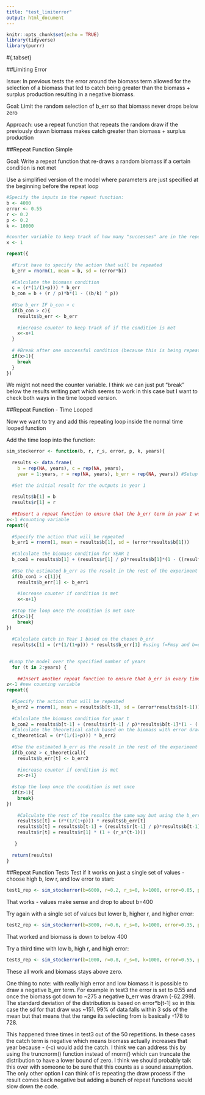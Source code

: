 ```yaml
---
title: "test_limiterror"
output: html_document
---
```


```r
knitr::opts_chunk$set(echo = TRUE)
library(tidyverse)
library(purrr)
```

#{.tabset}

##Limiting Error

Issue: In previous tests the error around the biomass term allowed for the selection of a biomass that led to catch being greater than the biomass + surplus production resulting in a negative biomass. 

Goal: Limit the random selection of b_err so that biomass never drops below zero 

Approach: use a repeat function that repeats the random draw if the previously drawn biomass makes catch greater than biomass + surplus production

##Repeat Function Simple

Goal: Write a repeat function that re-draws a random biomass if a certain condition is not met 

Use a simplified version of the model where parameters are just specified at the beginning before the repeat loop
```r
#Specify the inputs in the repeat function:
b <- 4000
error <- 0.55
r <- 0.2
p <- 0.2
k <- 10000

#counter variable to keep track of how many "successes" are in the repeat function 
x <- 1

repeat({
  
  #First have to specify the action that will be repeated 
  b_err = rnorm(1, mean = b, sd = (error*b)) 
  
  #Calculate the biomass condition
  c = (r*(1/(1+p))) * b_err
  b_con = b + (r / p)*b*(1 - ((b/k) ^ p))
  
  #Use b_err IF b_con > c
  if(b_con > c){
    results$b_err <- b_err
    
    #increase counter to keep track of if the condition is met
    x<-x+1
  }
  
  # #Break after one successful condition (because this is being repeated within each time step)
  if(x>1){
    break
  }
})

```

We might not need the counter variable. I think we can just put "break" below the results writing part which seems to work in this case but I want to check both ways in the time looped version. 

##Repeat Function - Time Looped 

Now we want to try and add this repeating loop inside the normal time looped function

Add the time loop into the function:
```r

sim_stockerror <- function(b, r, r_s, error, p, k, years){
  
  results <- data.frame(
    b = rep(NA, years), c = rep(NA, years), 
    year = 1:years, r = rep(NA, years), b_err = rep(NA, years)) #Setup the results dataframe 
  
  #Set the initial result for the outputs in year 1
   
  results$b[1] = b
  results$r[1] = r
  
  ##Insert a repeat function to ensure that the b_err term in year 1 won't make biomass negative in year 2
x<-1 #counting variable
repeat({
  
  #Specify the action that will be repeated 
  b_err1 = rnorm(1, mean = results$b[1], sd = (error*results$b[1]))  
  
  #Calculate the biomass condition for YEAR 1
  b_con1 = results$b[1] + (results$r[1] / p)*results$b[1]*(1 - ((results$b[1]/k) ^ p))
  
  #Use the estimated b_err as the result in the rest of the experiment if the condition is met
  if(b_con1 > c[1]){
    results$b_err[1] <- b_err1
    
    #increase counter if condition is met
    x<-x+1}
  
  #stop the loop once the condition is met once
  if(x>1){
    break}
})
  
  #Calculate catch in Year 1 based on the chosen b_err
  results$c[1] = (r*(1/(1+p))) * results$b_err[1] #using f=Fmsy and b=estimate from initial stock assessment
 

 #Loop the model over the specified number of years
  for (t in 2:years) {
    
    ##Insert another repeat function to ensure that b_err in every time step won't make the biomass negative 
z<-1 #new counting variable 
repeat({
  
  #Specify the action that will be repeated 
  b_err2 = rnorm(1, mean = results$b[t-1], sd = (error*results$b[t-1]))  
  
  #Calculate the biomass condition for year t
  b_con2 = results$b[t-1] + (results$r[t-1] / p)*results$b[t-1]*(1 - ((results$b[t-1]/k) ^ p))
  #Calculate the theoretical catch based on the biomass with error drawn above
  c_theoretical = (r*(1/(1+p))) * b_err2
  
  #Use the estimated b_err as the result in the rest of the experiment if the condition is met
  if(b_con2 > c_theoretical){
    results$b_err[t] <- b_err2
    
    #increase counter if condition is met
    z<-z+1}
  
  #stop the loop once the condition is met once
  if(z>1){
    break}
})
  
    #Calculate the rest of the results the same way but using the b_err estimate that was outputed from the repeat loop
    results$c[t] = (r*(1/(1+p))) * results$b_err[t]
    results$b[t] = results$b[t-1] + (results$r[t-1] / p)*results$b[t-1]*(1 - ((results$b[t-1]/k) ^ p))-results$c[t]
    results$r[t] = results$r[1] * (1 + (r_s*(t-1))) 
    
   } 
  
  return(results)
}

```


##Repeat Function Tests
Test if it works on just a single set of values - choose high b, low r, and low error to start:
```r

test1_rep <- sim_stockerror(b=6000, r=0.2, r_s=0, k=1000, error=0.05, p=0.2, years=50)
```
That works - values make sense and drop to about b=400

Try again with a single set of values but lower b, higher r, and higher error:
```r

test2_rep <- sim_stockerror(b=3000, r=0.6, r_s=0, k=1000, error=0.35, p=0.2, years=50)
```
That worked and biomass is down to below 400

Try a third time with low b, high r, and high error:
```r
test3_rep <- sim_stockerror(b=1000, r=0.8, r_s=0, k=1000, error=0.55, p=0.2, years=50)
```

These all work and biomass stays above zero.  

One thing to note: with really high error and low biomass it is possible to draw a negative b_err term. For example in test3 the error is set to 0.55 and once the biomass got down to ~275 a negative b_err was drawn (-62.299). The standard deviation of the distribution is based on error*b[t-1] so in this case the sd for that draw was ~151. 99% of data falls within 3 sds of the mean but that means that the range its selecting from is basically -178 to 728.


This happened three times in test3 out of the 50 repetitions. In these cases the catch term is negative which means biomass actually increases that year because - (-c) would add the catch. I think we can address this by using the truncnorm() function instead of rnorm() which can truncate the distribution to have a lower bound of zero. I think we should probably talk this over with someone to be sure that this counts as a sound assumption. The only other option I can think of is repeating the draw process if the result comes back negative but adding a bunch of repeat functions would slow down the code.    




































